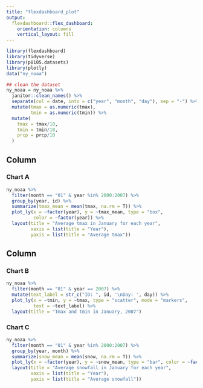 ```yaml
---
title: "flexdashboard_plot"
output: 
  flexdashboard::flex_dashboard:
    orientation: columns
    vertical_layout: fill
---
```


```r
library(flexdashboard)
library(tidyverse)
library(p8105.datasets)
library(plotly)
data("ny_noaa")

## clean the dataset
ny_noaa = ny_noaa %>% 
  janitor::clean_names() %>% 
  separate(col = date, into = c("year", "month", "day"), sep = "-") %>% 
  mutate(tmax = as.numeric(tmax),
         tmin = as.numeric(tmin)) %>% 
  mutate(
    tmax = tmax/10,
    tmin = tmin/10,
    prcp = prcp/10
  )
```

Column {data-width=650}
-----------------------------------------------------------------------

### Chart A

```r
ny_noaa %>% 
  filter(month == "01" & year %in% 2000:2007) %>% 
  group_by(year, id) %>%
  summarize(tmax_mean = mean(tmax, na.rm = T)) %>%
  plot_ly(x = ~factor(year), y = ~tmax_mean, type = "box", 
          color = ~factor(year)) %>% 
  layout(title = "Average tmax in January for each year",
         xaxis = list(title = "Year"),
         yaxis = list(title = "Average tmax"))
```

Column {data-width=350}
-----------------------------------------------------------------------

### Chart B

```r
ny_noaa %>% 
  filter(month == "01" & year == 2007) %>%
  mutate(text_label = str_c("ID: ", id, '\nDay: ', day)) %>%  
  plot_ly(x = ~tmin, y = ~tmax, type = "scatter", mode = "markers",
          text = ~text_label) %>% 
  layout(title = "Tmax and tmin in January, 2007")
```

### Chart C

```r
ny_noaa %>% 
  filter(month == "01" & year %in% 2000:2007) %>%
  group_by(year, month) %>% 
  summarize(snow_mean = mean(snow, na.rm = T)) %>% 
  plot_ly(x = ~factor(year), y = ~snow_mean, type = "bar", color = ~factor(year)) %>% 
  layout(title = "Average snowfall in January for each year",
         xaxis = list(title = "Year"),
         yaxis = list(title = "Average snowfall"))
```


